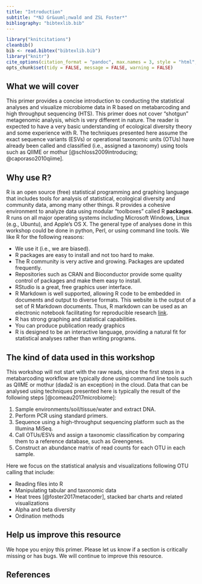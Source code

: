 ```yaml
---
title: "Introduction"
subtitle: "*NJ Gr&uuml;nwald and ZSL Foster*"
bibliography: "bibtexlib.bib"
---
```


```r
library("knitcitations")
cleanbib()
bib <- read.bibtex("bibtexlib.bib")
library("knitr")
cite_options(citation_format = "pandoc", max.names = 3, style = "html", hyperlink = "to.doc")
opts_chunk$set(tidy = FALSE, message = FALSE, warning = FALSE)
```

## What we will cover

This primer provides a concise introduction to conducting the statistical analyses and visualize microbiome data in R based on metabarcoding and high throughput sequencing (HTS). 
This primer does not cover "shotgun" metagenomic analysis, which is very different in nature.
The reader is expected to have a very basic understanding of ecological diversity theory and some experience with R. 
The techniques presented here assume the exact sequence variants (ESVs) or operational taxonomic units (OTUs) have already been called and classified (i.e., assigned a taxonomy) using tools such as QIIME or mothur [@schloss2009introducing; @caporaso2010qiime]. 

## Why use R?

R is an open source (free) statistical programming and graphing language that includes
tools for analysis of statistical, ecological diversity and community data, among many other things.
R provides a cohesive environment to analyze data using modular "toolboxes" called R **packages**.
R runs on all major operating systems including Microsoft Windows, Linux (e.g., Ubuntu), and Apple's OS X.
The general type of analyses done in this workshop could be done in python, Perl, or using command line tools.
We like R for the following reasons:

* We use it (i.e., we are biased).
* R packages are easy to install and not too hard to make.
* The R community is very active and growing. Packages are updated frequently.
* Repositories such as CRAN and Bioconductor provide some quality control of packages and make them easy to install.
* RStudio is a great, free graphics user interface.
* R Markdown is well supported, allowing R code to be embedded in documents and output to diverse formats. This website is the output of a set of R Markdown documents. Thus, R markdown can be used as an electronic notebook facilitating for reproducible research [link](http://grunwaldlab.github.io/Reproducible-science-in-R/). 
* R has strong graphing and statistical capabilities. 
* You can produce publication ready graphics 
* R is designed to be an interactive language, providing a natural fit for statistical analyses rather than writing programs.

## The kind of data used in this workshop

This workshop will not start with the raw reads, since the first steps in a metabarcoding workflow are typically done using command line tools such as QIIME or mothur (dada2 is an exception) in the cloud.
Data that can be analysed using techniques presented here is typically the result of the following steps [@comeau2017microbiome]:

1. Sample environments/soil/tissue/water and extract DNA.
1. Perform PCR using standard primers.
1. Sequence using a high-throughput sequencing platform such as the Illumina MiSeq.
1. Call OTUs/ESVs and assign a taxonomic classification by comparing them to a reference database, such as Greengenes.
1. Construct an abundance matrix of read counts for each OTU in each sample.

Here we focus on the statistical analysis and visualizations following OTU calling that include:

- Reading files into R
- Manipulating tabular and taxonomic data
- Heat trees [@foster2017metacoder], stacked bar charts and related visualizations
- Alpha and beta diversity
- Ordination methods

## Help us improve this resource

We hope you enjoy this primer. 
Please let us know if a section is critically missing or has bugs. 
We will continue to improve this resource.

References
----------

<!---- Reference list ---->
